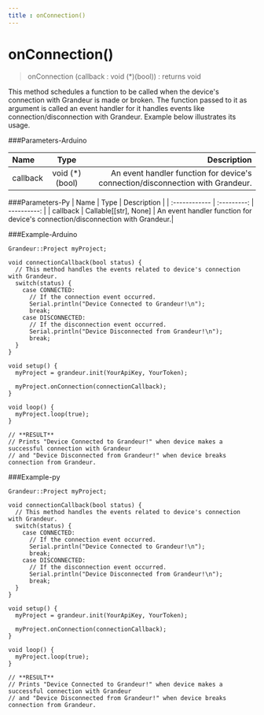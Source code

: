 ```yaml
---
title : onConnection()
---
```

# onConnection()


>onConnection (callback : void (*)(bool)) : returns void

This method schedules a function to be called when the device's connection with Grandeur is made or broken. The function passed to it as argument is called an event handler for it handles events like connection/disconnection with Grandeur. Example below illustrates its usage.

###Parameters-Arduino

| Name       | Type |   Description |
| :------------ | :---------: | ----------: |
| callback         |    void (*)(bool)	    | An event handler function for device's connection/disconnection with Grandeur.|

###Parameters-Py
| Name       | Type |   Description |
| :------------ | :---------: | ----------: |
| callback         |   Callable[[str], None]	    | An event handler function for device's connection/disconnection with Grandeur.|



###Example-Arduino
```
Grandeur::Project myProject;

void connectionCallback(bool status) {
  // This method handles the events related to device's connection with Grandeur.
  switch(status) {
    case CONNECTED:
      // If the connection event occurred.
      Serial.println("Device Connected to Grandeur!\n");
      break;
    case DISCONNECTED:
      // If the disconnection event occurred.
      Serial.println("Device Disconnected from Grandeur!\n");
      break;
  }
}

void setup() {
  myProject = grandeur.init(YourApiKey, YourToken);

  myProject.onConnection(connectionCallback);
}

void loop() {
  myProject.loop(true);
}

// **RESULT**
// Prints "Device Connected to Grandeur!" when device makes a successful connection with Grandeur
// and "Device Disconnected from Grandeur!" when device breaks connection from Grandeur.

```


###Example-py

```
Grandeur::Project myProject;

void connectionCallback(bool status) {
  // This method handles the events related to device's connection with Grandeur.
  switch(status) {
    case CONNECTED:
      // If the connection event occurred.
      Serial.println("Device Connected to Grandeur!\n");
      break;
    case DISCONNECTED:
      // If the disconnection event occurred.
      Serial.println("Device Disconnected from Grandeur!\n");
      break;
  }
}

void setup() {
  myProject = grandeur.init(YourApiKey, YourToken);

  myProject.onConnection(connectionCallback);
}

void loop() {
  myProject.loop(true);
}

// **RESULT**
// Prints "Device Connected to Grandeur!" when device makes a successful connection with Grandeur
// and "Device Disconnected from Grandeur!" when device breaks connection from Grandeur.
```

